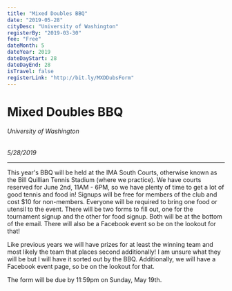 ```yaml
---
title: "Mixed Doubles BBQ"
date: "2019-05-28"
cityDesc: "University of Washington"
registerBy: "2019-03-30"
fee: "Free"
dateMonth: 5
dateYear: 2019
dateDayStart: 28
dateDayEnd: 28
isTravel: false
registerLink: "http://bit.ly/MXDDubsForm"
---
```


# Mixed Doubles BBQ
###### University of Washington
*5/28/2019*

---

This year's BBQ will be held at the IMA South Courts, otherwise known as the Bill Quillian Tennis Stadium (where we practice). We have courts reserved for June 2nd, 11AM - 6PM, so we have plenty of time to get a lot of good tennis and food in! Signups will be free for members of the club and cost $10 for non-members. Everyone will be required to bring one food or utensil to the event. There will be two forms to fill out, one for the tournament signup and the other for food signup. Both will be at the bottom of the email. There will also be a Facebook event so be on the lookout for that!

Like previous years we will have prizes for at least the winning team and most likely the team that places second additionally! I am unsure what they will be but I will have it sorted out by the BBQ. Additionally, we will have a Facebook event page, so be on the lookout for that.

The form will be due by 11:59pm on Sunday, May 19th.
